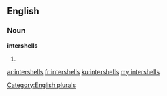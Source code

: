 ==English==

===Noun===
'''intershells'''

# {{plural of|intershell}}

[[Category:English plurals]]

[[ar:intershells]]
[[fr:intershells]]
[[ku:intershells]]
[[my:intershells]]